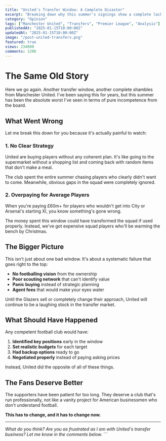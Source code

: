 ```yaml
---
title: "United's Transfer Window: A Complete Disaster"
excerpt: "Breaking down why this summer's signings show a complete lack of strategy and vision from the board. Another window, another mess."
category: "Opinion"
tags: ["Manchester United", "Transfers", "Premier League", "Analysis"]
publishedAt: "2025-01-15T10:00:00Z"
updatedAt: "2025-01-15T10:00:00Z"
image: "/post-united-transfers.png"
featured: true
views: 234000
comments: 1200
---
```


# The Same Old Story

Here we go again. Another transfer window, another complete shambles from Manchester United. I've been saying this for years, but this summer has been the absolute worst I've seen in terms of pure incompetence from the board.

## What Went Wrong

Let me break this down for you because it's actually painful to watch:

### 1. No Clear Strategy

<HighlightBox title="The Real Problem">
United are buying players without any coherent plan. It's like going to the supermarket without a shopping list and coming back with random items that don't make a meal.
</HighlightBox>

The club spent the entire summer chasing players who clearly didn't want to come. Meanwhile, obvious gaps in the squad were completely ignored.

### 2. Overpaying for Average Players

<TacticalNote>
When you're paying £60m+ for players who wouldn't get into City or Arsenal's starting XI, you know something's gone wrong.
</TacticalNote>

The money spent this window could have transformed the squad if used properly. Instead, we've got expensive squad players who'll be warming the bench by Christmas.

## The Bigger Picture

This isn't just about one bad window. It's about a systematic failure that goes right to the top:

- **No footballing vision** from the ownership
- **Poor scouting network** that can't identify value
- **Panic buying** instead of strategic planning
- **Agent fees** that would make your eyes water

<InfoBox type="warning">
Until the Glazers sell or completely change their approach, United will continue to be a laughing stock in the transfer market.
</InfoBox>

## What Should Have Happened

Any competent football club would have:

1. **Identified key positions** early in the window
2. **Set realistic budgets** for each target
3. **Had backup options** ready to go
4. **Negotiated properly** instead of paying asking prices

Instead, United did the opposite of all of these things.

## The Fans Deserve Better

The supporters have been patient for too long. They deserve a club that's run professionally, not like a vanity project for American businessmen who don't understand football.

**This has to change, and it has to change now.**

---

*What do you think? Are you as frustrated as I am with United's transfer business? Let me know in the comments below.*
\`\`\`
